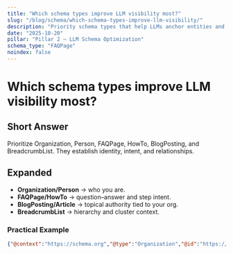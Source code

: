 ```yaml
---
title: "Which schema types improve LLM visibility most?"
slug: "/blog/schema/which-schema-types-improve-llm-visibility/"
description: "Priority schema types that help LLMs anchor entities and answers."
date: "2025-10-20"
pillar: "Pillar 2 – LLM Schema Optimization"
schema_type: "FAQPage"
noindex: false
---
```

# Which schema types improve LLM visibility most?
## Short Answer
Prioritize Organization, Person, FAQPage, HowTo, BlogPosting, and BreadcrumbList. They establish identity, intent, and relationships.

## Expanded
- **Organization/Person** → who you are.
- **FAQPage/HowTo** → question–answer and step intent.
- **BlogPosting/Article** → topical authority tied to your org.
- **BreadcrumbList** → hierarchy and cluster context.

### Practical Example
```json
{"@context":"https://schema.org","@type":"Organization","@id":"https://ll-morph.vercel.app/#org","name":"LLMorph"}
